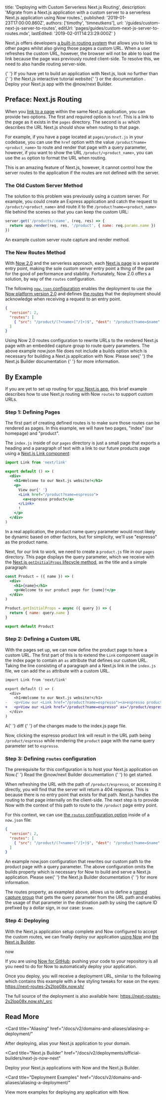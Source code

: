 
  title: 'Deploying with Custom Serverless Next.js Routing',
  description:
    'Migrate from a Next.js application with a custom server to a serverless Next.js application using Now routes.',
  published: '2019-01-23T17:00:00.860Z',
  authors: ['timothy', 'timneutkens'],
  url: '/guides/custom-next-js-server-to-routes',
  editUrl: 'pages/guides/custom-next-js-server-to-routes.mdx',
  lastEdited: '2019-02-01T14:23:29.000Z'
}

Next.js offers developers [a built-in routing system](https://nextjs.org/docs/#routing) that allows you to link to other pages whilst also giving those pages a custom URL. When a user refreshes the custom URL, however, the browser will not be able to load the link because the page was previously routed client-side. To resolve this, we need to also handle routing server-side.

<Note>
  {' '}
  If you have yet to build an application with Next.js, look no further than<GenericLink href="https://nextjs.org/learn">
    {' '}
    the Next.js interactive tutorial website{' '}
  </GenericLink> or <GenericLink href="https://nextjs.org/docs">
    the documentation
  </GenericLink>. <GenericLink href="/docs/v2/deployments/official-builders/next-js-now-next">Deploy your Next.js app with the @now/next Builder.</GenericLink>
</Note>

## Preface: Next.js Routing

When you [link to a page](https://nextjs.org/docs/#routing) within the same Next.js application, you can provide two options. The first and required option is `href`. This is a link to the page as it exists in the `pages` directory. The second is `as` which describes the URL Next.js should show when routing to that page.

For example, if you have a page located at `pages/product.js` in your codebase, you can use the `href` option with the value `/product?name=<product_name>` to route and render that page with a query parameter, however, if you want to show the URL `/product/<product_name>`, you can use the `as` option to format the URL when routing.

This is an amazing feature of Next.js, however, it cannot control how the server routes to the application if the routes are not defined with the server.

### The Old Custom Server Method

The solution to this problem was previously using a custom server. For example, you could create an Express application and catch the request to `/product/<product_name>` and route it to the `/product?name=<product_name>` file behind the scenes so that you can keep the custom URL:

```js
server.get('/products/:name', (req, res) => {
  return app.render(req, res, '/product', { name: req.params.name })
})
```

<Caption>An example custom server route capture and render method.</Caption>

### The New Routes Method

With [Now 2.0](https://zeit.co/docs/v2/platform/upgrade-to-2-0/) and the serverless approach, each [Next.js page](https://zeit.co/docs/v2/deployments/official-builders/next-js-now-next/) is a separate entry point, making the sole custom server entry point a thing of the past for the good of performance and stability. Fortunately, Now 2.0 offers a solution, by way of the `routes` configuration.

The following [`now.json` configuration](/docs/v2/deployments/configuration) enables the deployment to use the [Now platform version 2.0](https://zeit.co/docs/v2/platform/overview/#versioning) and defines [the routes](/docs/v2/deployments/configuration#routes) that the deployment should acknowledge when receiving a request to an entry point.

```json
{
  "version": 2,
  "routes": [
    { "src": "/product/(?<name>[^/]+)$", "dest": "/product?name=$name" }
  ]
}
```

<Caption>
  Using Now 2.0 routes configuration to rewrite URLs to the rendered Next.js
  page with an embedded capture group to route query parameters.
</Caption>

<Note>
  The above example <InlineCode>now.json</InlineCode> file does not include a
  builds option which is necessary for building a Next.js application with Now.
  Please see{' '}
  <GenericLink href="/docs/v2/deployments/official-builders/next-js-now-next/#how-to-use-it">
    the Next.js Builder documentation
  </GenericLink>{' '}
  for more information.
</Note>

## By Example

If you are yet to set up routing for [your Next.js app](https://nextjs.org/docs/#setup), this brief example describes how to use Next.js routing with Now `routes` to support custom URLs.

### Step 1: Defining Pages

The first part of creating defined routes is to make sure those routes can be rendered as pages. In this example, we will have two pages, "index" (our homepage) and "product".

The `index.js` inside of our `pages` directory is just a small page that exports a heading and a paragraph of text with a link to our future products page using a [Next.js Link component](https://nextjs.org/docs/#with-link):

```jsx
import Link from 'next/link'

export default () => (
  <div>
    <h1>Welcome to our Next.js website!</h1>
    <p>
      View our{' '}
      <Link href="/product?name=espresso">
        <a>espresso product</a>
      </Link>
      !
    </p>
  </div>
)
```

<Note>
  In a real application, the product name query parameter would most likely be
  dynamic based on other factors, but for simplicity, we'll use "espresso" as
  the product name.
</Note>

Next, for our link to work, we need to create a `product.js` file in our `pages` directory. This page displays the query parameter, which we receive with the [Next.js `getInitialProps` lifecycle method](https://nextjs.org/docs/#fetching-data-and-component-lifecycle), as the title and a simple paragraph:

```jsx
const Product = ({ name }) => (
  <div>
    <h1>{name}</h1>
    <p>Welcome to our product page for {name}!</p>
  </div>
)

Product.getInitialProps = async ({ query }) => {
  return { name: query.name }
}

export default Product
```

### Step 2: Defining a Custom URL

With the pages set up, we can now define the product page to have a custom URL.
The first part of this is to extend the `Link` component usage in the index page to contain an `as` attribute that defines our custom URL. Taking the line consisting of a paragraph and a Next.js link in the `index.js` file, we can add the `as` attribute with a custom URL.

```diff
import Link from 'next/link'

export default () => (
  <div>
    <h1>Welcome to our Next.js website!</h1>
-   <p>View our <Link href="/product?name=espresso"><a>espresso product</a></Link>!</p>
+   <p>View our <Link href="/product?name=espresso" as="/product/espresso"><a>espresso product</a></Link>!</p>
  </div>
)
```

<Caption>
  A{' '}
  <GenericLink href="https://en.wikipedia.org/wiki/File_comparison">
    diff
  </GenericLink>{' '}
  of the changes made to the <InlineCode>index.js</InlineCode> page file.
</Caption>

Now, clicking the espresso product link will result in the URL path being `/product/espresso` while rendering the `product` page with the name query parameter set to `espresso`.

### Step 3: Defining `routes` configuration

<Note>
  The prerequisite for this configuration is to host your Next.js application on
  Now.{' '}
  <GenericLink href="/docs/v2/deployments/official-builders/next-js-now-next/">
    Read the @now/next Builder documentation
  </GenericLink>{' '}
  to get started.
</Note>

When refreshing the URL with the path of `/product/espresso`, or accessing it directly, you will find that the server will return a 404 response. This is because there is no entry point that exists for that path. Next.js handles the routing to that page internally on the client-side. The next step is to provide Now with the context of this path to route to the `/product` page entry point.

For this context, we can use [the `routes` configuration option](/docs/v2/deployments/configuration#routes) inside of a `now.json` file:

```json
{
  "version": 2,
  "routes": [
    { "src": "/product/(?<name>[^/]+)$", "dest": "/product?name=$name" }
  ]
}
```

<Caption>
  An example <InlineCode>now.json</InlineCode> configuration that rewrites our
  custom path to the product page with a query parameter.
</Caption>

<Note>
  The above configuration omits the <InlineCode>builds</InlineCode> property
  which is necessary for Now to build and serve a Next.js application. Please
  see{' '}
  <GenericLink href="/docs/v2/deployments/official-builders/next-js-now-next/#how-to-use-it">
    the Next.js Builder documentation
  </GenericLink>{' '}
  for more information.
</Note>

The routes property, as exampled above, allows us to define a [named capture group](https://www.pcre.org/original/doc/html/pcrepattern.html#SEC16) that gets the query parameter from the URL path and enables the usage of that parameter in the destination path by using the capture ID prefixed by a dollar sign, in our case: `$name`.

### Step 4: Deploying

With the Next.js application setup complete and Now configured to accept the custom routes, we can finally deploy our application [using Now](/docs) and [the Next.js Builder](/docs/v2/deployments/official-builders/next-js-now-next/).

<TerminalInput>now</TerminalInput>

If you are using [Now for GitHub](/docs/v2/integrations/now-for-github/); pushing your code to your repository is all you need to do for Now to automatically deploy your application.

Once you deploy, you will receive a deployment URL, similar to the following which contains this example with a few styling tweaks for ease on the eyes: <https://next-routes-2s2lop08x.now.sh/>

The full source of the deployment is also available here: <https://next-routes-2s2lop08x.now.sh/_src>

## Read More

<Card
  title="Aliasing"
  href="/docs/v2/domains-and-aliases/aliasing-a-deployment/"
>
  After deploying, alias your Next.js application to your domain.
</Card>

<Card
  title="Next.js Builder"
  href="/docs/v2/deployments/official-builders/next-js-now-next"
>
  Deploy your Next.js applications with Now and the Next.js Builder.
</Card>

<Card
  title="Deployment Examples"
  href="/docs/v2/domains-and-aliases/aliasing-a-deployment/"
>
  View more examples for deploying any application with Now.
</Card>

